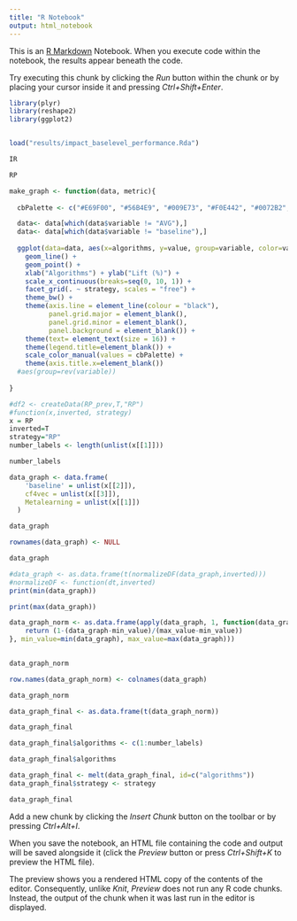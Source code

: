 ```yaml
---
title: "R Notebook"
output: html_notebook
---
```


This is an [R Markdown](http://rmarkdown.rstudio.com) Notebook. When you execute code within the notebook, the results appear beneath the code. 

Try executing this chunk by clicking the *Run* button within the chunk or by placing your cursor inside it and pressing *Ctrl+Shift+Enter*. 

```r
library(plyr)
library(reshape2)
library(ggplot2)


load("results/impact_baselevel_performance.Rda")
```

```r
IR
```
```r
RP
```


```r
make_graph <- function(data, metric){
  
  cbPalette <- c("#E69F00", "#56B4E9", "#009E73", "#F0E442", "#0072B2", "#D55E00", "#CC79A7","#9999CC", "#66CC99")

  data<- data[which(data$variable != "AVG"),] 
  data<- data[which(data$variable != "baseline"),] 
  
  ggplot(data=data, aes(x=algorithms, y=value, group=variable, color=variable)) +
    geom_line() +
    geom_point() +
    xlab("Algorithms") + ylab("Lift (%)") +
    scale_x_continuous(breaks=seq(0, 10, 1)) +
    facet_grid(. ~ strategy, scales = "free") +
    theme_bw() +
    theme(axis.line = element_line(colour = "black"),
          panel.grid.major = element_blank(),
          panel.grid.minor = element_blank(),
          panel.background = element_blank()) +
    theme(text= element_text(size = 16)) +
    theme(legend.title=element_blank()) +
    scale_color_manual(values = cbPalette) +
    theme(axis.title.x=element_blank())
  #aes(group=rev(variable))
  
}
```


```r
#df2 <- createData(RP_prev,T,"RP")
#function(x,inverted, strategy)
x = RP
inverted=T
strategy="RP"
number_labels <- length(unlist(x[[1]]))
```

```r
number_labels
```
```r
data_graph <- data.frame(
    'baseline' = unlist(x[[2]]),
    cf4vec = unlist(x[[3]]),
    Metalearning = unlist(x[[1]])
  )
```

```r
data_graph
```
```r
rownames(data_graph) <- NULL
```

```r
data_graph
```

```r
#data_graph <- as.data.frame(t(normalizeDF(data_graph,inverted)))
#normalizeDF <- function(dt,inverted)
print(min(data_graph))

print(max(data_graph))
```
```r

data_graph_norm <- as.data.frame(apply(data_graph, 1, function(data_graph,min_value,max_value){
    return (1-(data_graph-min_value)/(max_value-min_value))
}, min_value=min(data_graph), max_value=max(data_graph)))
  
```

```r
data_graph_norm
```

```r
row.names(data_graph_norm) <- colnames(data_graph)
```

```r
data_graph_norm
```
```r
data_graph_final <- as.data.frame(t(data_graph_norm))
```

```r
data_graph_final
```
```r
data_graph_final$algorithms <- c(1:number_labels)
```

```r
data_graph_final$algorithms
```
```r
data_graph_final <- melt(data_graph_final, id=c("algorithms"))
data_graph_final$strategy <- strategy
```


```r
data_graph_final
```

Add a new chunk by clicking the *Insert Chunk* button on the toolbar or by pressing *Ctrl+Alt+I*.

When you save the notebook, an HTML file containing the code and output will be saved alongside it (click the *Preview* button or press *Ctrl+Shift+K* to preview the HTML file).

The preview shows you a rendered HTML copy of the contents of the editor. Consequently, unlike *Knit*, *Preview* does not run any R code chunks. Instead, the output of the chunk when it was last run in the editor is displayed.

